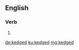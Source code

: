 ==English==

===Verb===
{{head|en|verb form}}

# {{en-past of|kedge}}

[[de:kedged]]
[[ku:kedged]]
[[mg:kedged]]